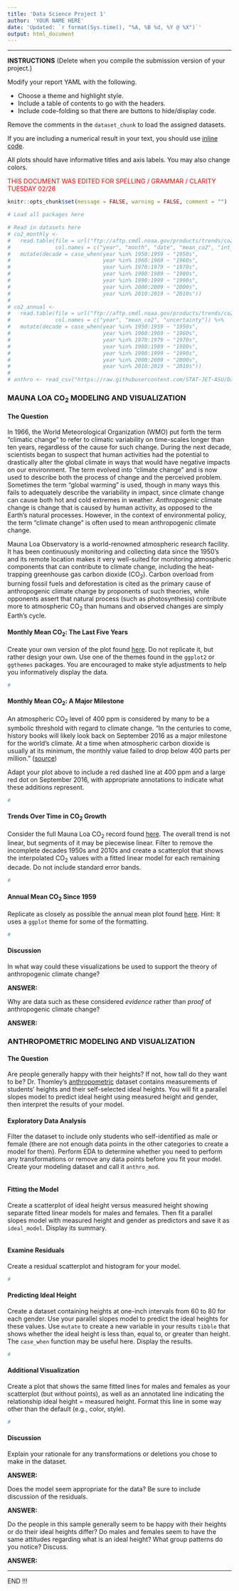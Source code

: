 ```yaml
---
title: 'Data Science Project 1'
author: 'YOUR NAME HERE'
date: 'Updated: `r format(Sys.time(), "%A, %B %d, %Y @ %X")`'
output: html_document
---
```


<hr> 

**INSTRUCTIONS** (Delete when you compile the submission version of your project.)

Modify your report YAML with the following.

* Choose a theme and highlight style.
* Include a table of contents to go with the headers.
* Include code-folding so that there are buttons to hide/display code.

Remove the comments in the `dataset_chunk` to load the assigned datasets.

If you are including a numerical result in your text, you should use [inline code](https://rachelss.github.io/BigDataAnalysis/06-rmd.html).

All plots should have informative titles and axis labels. You may also change colors.

<p style="color: red;">THIS DOCUMENT WAS EDITED FOR SPELLING / GRAMMAR / CLARITY TUESDAY 02/26</p>


```r
knitr::opts_chunk$set(message = FALSE, warning = FALSE, comment = "")
```

```r
# Load all packages here

```

```r
# Read in datasets here
# co2_monthly <- 
#   read.table(file = url("ftp://aftp.cmdl.noaa.gov/products/trends/co2/co2_mm_mlo.txt"),
#              col.names = c("year", "month", "date", "mean_co2", "int_mean_co2", "trend_mean_co2", "numdays")) %>% 
#   mutate(decade = case_when(year %in% 1950:1959 ~ "1950s",
#                             year %in% 1960:1969 ~ "1960s",
#                             year %in% 1970:1979 ~ "1970s",
#                             year %in% 1980:1989 ~ "1980s",
#                             year %in% 1990:1999 ~ "1990s",
#                             year %in% 2000:2009 ~ "2000s",
#                             year %in% 2010:2019 ~ "2010s"))
# 
# co2_annual <- 
#   read.table(file = url("ftp://aftp.cmdl.noaa.gov/products/trends/co2/co2_annmean_mlo.txt"),
#              col.names = c("year", "mean_co2", "uncertainty")) %>% 
#   mutate(decade = case_when(year %in% 1950:1959 ~ "1950s",
#                             year %in% 1960:1969 ~ "1960s",
#                             year %in% 1970:1979 ~ "1970s",
#                             year %in% 1980:1989 ~ "1980s",
#                             year %in% 1990:1999 ~ "1990s",
#                             year %in% 2000:2009 ~ "2000s",
#                             year %in% 2010:2019 ~ "2010s"))
# 
# anthro <- read_csv("https://raw.githubusercontent.com/STAT-JET-ASU/Datasets/master/Instructor/anthropometric.csv")
```


### MAUNA LOA CO~2~ MODELING AND VISUALIZATION

#### The Question

In 1966, the World Meteorological Organization (WMO) put forth the term "climatic change" to refer to climatic variability on time-scales longer than ten years, regardless of the cause for such change. During the next decade, scientists began to suspect that human activities had the potential to drastically alter the global climate in ways that would have negative impacts on our environment. The term evolved into "climate change" and is now used to describe both the process of change and the perceived problem. Sometimes the term "global warming" is used, though in many ways this fails to adequately describe the variability in impact, since climate change can cause both hot and cold extremes in weather. *Anthropogenic* climate change is change that is caused by human activity, as opposed to the Earth’s natural processes. However, in the context of environmental policy, the term "climate change" is often used to mean anthropogenic climate change.

Mauna Loa Observatory is a world-renowned atmospheric research facility. It has been continuously monitoring and collecting data since the 1950’s and its remote location makes it very well-suited for monitoring atmospheric components that can contribute to climate change, including the heat-trapping greenhouse gas carbon dioxide (CO~2~). Carbon overload from burning fossil fuels and deforestation is cited as the primary cause of anthropogenic climate change by proponents of such theories, while opponents assert that natural process (such as photosynthesis) contribute more to atmospheric CO~2~ than humans and observed changes are simply Earth’s cycle.


#### Monthly Mean CO~2~: The Last Five Years

Create your own version of the plot found [here](https://www.esrl.noaa.gov/gmd/ccgg/trends/index.html). Do not replicate it, but rather design your own. Use one of the themes found in the `ggplot2` or `ggthemes` packages. You are encouraged to make style adjustments to help you informatively display the data. 

```r
#
```


#### Monthly Mean CO~2~: A Major Milestone

An atmospheric CO~2~ level of 400 ppm is considered by many to be a symbolic threshold with regard to climate change. "In the centuries to come, history books will likely look back on September 2016 as a major milestone for the world’s climate. At a time when atmospheric carbon dioxide is usually at its minimum, the monthly value failed to drop below 400 parts per million." ([source](https://www.scientificamerican.com/article/earth-s-co2-passes-the-400-ppm-threshold-maybe-permanently/))

Adapt your plot above to include a red dashed line at 400 ppm and a large red dot on September 2016, with appropriate annotations to indicate what these additions represent. 

```r
#
```


#### Trends Over Time in CO~2~ Growth

Consider the full Mauna Loa CO~2~ record found [here](https://www.esrl.noaa.gov/gmd/ccgg/trends/full.html). The overall trend is not linear, but segments of it may be piecewise linear. Filter to remove the incomplete decades 1950s and 2010s and create a scatterplot that shows the interpolated CO~2~ values with a fitted linear model for each remaining decade. Do not include standard error bands.

```r
#
```


#### Annual Mean CO~2~ Since 1959

Replicate as closely as possible the annual mean plot found [here](https://github.com/STAT-JET-ASU/DataScience1/blob/master/Projects/annualCO2plot.png). Hint: It uses a `ggplot` theme for some of the formatting.

```r
#
```


#### Discussion

In what way could these visualizations be used to support the theory of anthropogenic climate change? 

**ANSWER:**


Why are data such as these considered *evidence* rather than *proof* of anthropogenic climate change?

**ANSWER:**


### ANTHROPOMETRIC MODELING AND VISUALIZATION

#### The Question

Are people generally happy with their heights? If not, how tall do they want to be? Dr. Thomley's  [anthropometric](https://stat-jet-asu.github.io/Datasets/InstructorDescriptions/anthropometric.html) dataset contains measurements of students' heights and their self-selected ideal heights. You will fit a parallel slopes model to predict ideal height using measured height and gender, then interpret the results of your model.

#### Exploratory Data Analysis

Filter the dataset to include only students who self-identified as male or female (there are not enough data points in the other categories to create a model for them). Perform EDA to determine whether you need to perform any transformations or remove any data points before you fit your model. Create your modeling dataset and call it `anthro_mod`. 

```r

```


#### Fitting the Model

Create a scatterplot of ideal height versus measured height showing separate fitted linear models for males and females. Then fit a parallel slopes model with measured height and gender as predictors and save it as `ideal_model`. Display its summary.

```r

```


#### Examine Residuals

Create a residual scatterplot and histogram for your model.

```r
#
```


#### Predicting Ideal Height

Create a dataset containing heights at one-inch intervals from 60 to 80 for each gender. Use your parallel slopes model to predict the ideal heights for these values. Use `mutate` to create a new variable in your results `tibble` that shows whether the ideal height is less than, equal to, or greater than height. The `case_when` function may be useful here. Display the results.

```r
#
```


#### Additional Visualization

Create a plot that shows the same fitted lines for males and females as your scatterplot (but without points), as well as an annotated line indicating the relationship ideal height = measured height. Format this line in some way other than the default (e.g., color, style).

```r
#
```


#### Discussion

Explain your rationale for any transformations or deletions you chose to make in the dataset.

**ANSWER:**


Does the model seem appropriate for the data? Be sure to include discussion of the residuals.

**ANSWER:**


Do the people in this sample generally seem to be happy with their heights or do their ideal heights differ? Do males and females seem to have the same attitudes regarding what is an ideal height? What group patterns do you notice? Discuss.

**ANSWER:**


<hr>

END !!!


